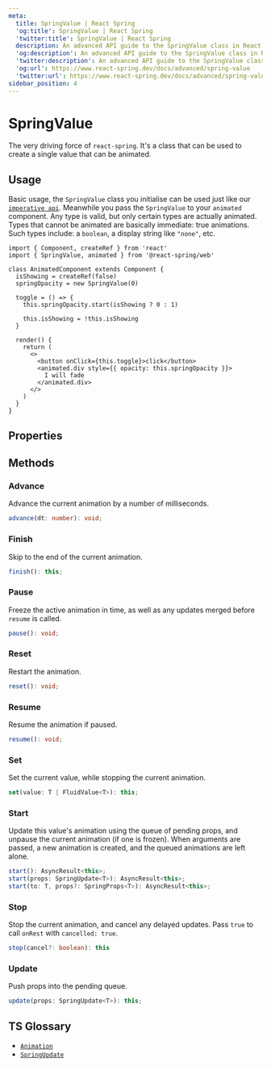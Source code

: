 ```yaml
---
meta:
  title: SpringValue | React Spring
  'og:title': SpringValue | React Spring
  'twitter:title': SpringValue | React Spring
  description: An advanced API guide to the SpringValue class in React Spring.
  'og:description': An advanced API guide to the SpringValue class in React Spring.
  'twitter:description': An advanced API guide to the SpringValue class in React Spring.
  'og:url': https://www.react-spring.dev/docs/advanced/spring-value
  'twitter:url': https://www.react-spring.dev/docs/advanced/spring-value
sidebar_position: 4
---
```


# SpringValue

The very driving force of `react-spring`. It's a class that can be used to create a single
value that can be animated.

## Usage

Basic usage, the `SpringValue` class you initialise can be used just like our [`imperative api`](/docs/concepts/imperative-api).
Meanwhile you pass the `SpringValue` to your `animated` component. Any type is valid, but only certain types are actually animated.
Types that cannot be animated are basically immediate: true animations. Such types include:
a `boolean`, a display string like `"none"`, etc.

```tsx
import { Component, createRef } from 'react'
import { SpringValue, animated } from '@react-spring/web'

class AnimatedComponent extends Component {
  isShowing = createRef(false)
  springOpacity = new SpringValue(0)

  toggle = () => {
    this.springOpacity.start(isShowing ? 0 : 1)

    this.isShowing = !this.isShowing
  }

  render() {
    return (
      <>
        <button onClick={this.toggle}>click</button>
        <animated.div style={{ opacity: this.springOpacity }}>
          I will fade
        </animated.div>
      </>
    )
  }
}
```

## Properties


<TablesConfiguration data={SPRINGVALUE_PROPERTIES_DATA} />

## Methods

### Advance

Advance the current animation by a number of milliseconds.

```ts
advance(dt: number): void;
```

### Finish

Skip to the end of the current animation.

```ts
finish(): this;
```

### Pause

Freeze the active animation in time, as well as any updates merged before `resume` is called.

```ts
pause(): void;
```

### Reset

Restart the animation.

```ts
reset(): void;
```

### Resume

Resume the animation if paused.

```ts
resume(): void;
```

### Set

Set the current value, while stopping the current animation.

```ts
set(value: T | FluidValue<T>): this;
```

### Start

Update this value's animation using the queue of pending props, and unpause the current
animation (if one is frozen). When arguments are passed, a new animation is created, and
the queued animations are left alone.

```ts
start(): AsyncResult<this>;
start(props: SpringUpdate<T>): AsyncResult<this>;
start(to: T, props?: SpringProps<T>): AsyncResult<this>;
```

### Stop

Stop the current animation, and cancel any delayed updates. Pass `true` to call `onRest`
with `cancelled: true`.

```ts
stop(cancel?: boolean): this
```

### Update

Push props into the pending queue.

```ts
update(props: SpringUpdate<T>): this;
```

## TS Glossary

- [`Animation`](/docs/typescript#animation)
- [`SpringUpdate`](/docs/typescript#springupdate)
